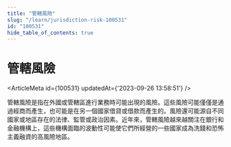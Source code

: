 ```yaml
---
title: "管轄風險"
slug: "/learn/jurisdiction-risk-100531"
id: "100531"
hide_table_of_contents: true
---
```



# 管轄風險

<ArticleMeta id={100531} updatedAt={'2023-09-26 13:58:51'} />
<div className='border-solid border-b border-t-0 my-4 border-[var(--ifm-color-gray-300)]' />

管轄風險是指在外國或管轄區進行業務時可能出現的風險。這些風險可能僅僅是通過經商而產生，也可能是在另一個國家借貸或借款而產生的。風險還可能源自不同國家或地區存在的法律、監管或政治因素。近年來，管轄風險越來越關注在銀行和金融機構上，這些機構面臨的波動性可能使它們所經營的一些國家成為洗錢和恐怖主義融資的高風險地區。
